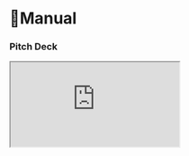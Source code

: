 
<Meta title="Dashboard/📖Manual" />

<h1 className="text-center font-serif cursor-pointer">📖Manual</h1>

<h3 className="text-center underline-offset-1 font-serif cursor-pointer">Pitch Deck</h3>

<div className="flex rounded-lg flex-col m-4 items-center justify-center flex-grow">

<iframe
  src="https://pitch.com/embed/8e4ef30a-e923-4164-8f22-1d7eb3d0313b"
  allow="fullscreen"
  allowFullScreen="true"
  className="w-full rounded-md flex m-auto h-96 mt-2"
/>

</div>

